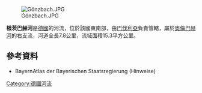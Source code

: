 {{Coord|49|40|29.46|N|9|10|33.88|E|display=title}}

[[Image:Gönzbach.JPG|right]]

'''根茨巴赫河'''是[[德國|德國]]的河流，位於該國東南部，由[[巴伐利亞|巴伐利亞]]負責管轄，屬於[[奧倫巴赫河_(穆德河支流)|奧倫巴赫河]]的右支流，河道全長7.8公里，流域面積15.3平方公里。

==參考資料==
* BayernAtlas der Bayerischen Staatsregierung (Hinweise)

{{Germany-geo-stub}}
[[Category:德國河流|Category:德國河流]]